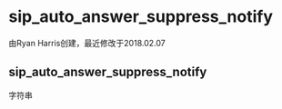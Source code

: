 # sip_auto_answer_suppress_notify

由Ryan Harris创建，最近修改于2018.02.07

## sip_auto_answer_suppress_notify

字符串